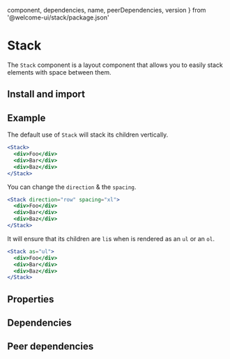 
  component,
  dependencies,
  name,
  peerDependencies,
  version
} from '@welcome-ui/stack/package.json'

# Stack

<tagversion version={version} name={name} />

The `Stack` component is a layout component that allows you to easily stack elements with space between them.

## Install and import

<usage component={component} name={name} peerDependencies={peerDependencies} />

## Example

The default use of `Stack` will stack its children vertically.

```jsx
<Stack>
  <div>Foo</div>
  <div>Bar</div>
  <div>Baz</div>
</Stack>
```

You can change the `direction` & the `spacing`.

```jsx
<Stack direction="row" spacing="xl">
  <div>Foo</div>
  <div>Bar</div>
  <div>Baz</div>
</Stack>
```

It will ensure that its children are `li`s when is rendered as an `ul` or an `ol`.

```jsx
<Stack as="ul">
  <div>Foo</div>
  <div>Bar</div>
  <div>Baz</div>
</Stack>
```

## Properties

<props of="Stack" propTypes={props.propTypes} />

## Dependencies

<dependencies dependencies={dependencies} />

## Peer dependencies

<dependencies dependencies={peerDependencies} />
